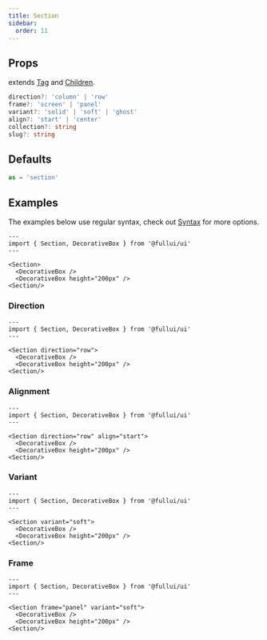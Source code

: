```yaml
---
title: Section
sidebar: 
  order: 11
---
```


## Props
extends [Tag](/utility/tag) and [Children](/utility/children).
```ts
direction?: 'column' | 'row'
frame?: 'screen' | 'panel'
variant?: 'solid' | 'soft' | 'ghost'
align?: 'start' | 'center'
collection?: string
slug?: string
```

## Defaults
```ts
as = 'section'
```

## Examples
The examples below use regular syntax, check out [Syntax](/overview/syntax) for more options.

```astro live
---
import { Section, DecorativeBox } from '@fullui/ui'
---

<Section>
  <DecorativeBox />
  <DecorativeBox height="200px" />
<Section/>
```

### Direction
```astro live
---
import { Section, DecorativeBox } from '@fullui/ui'
---

<Section direction="row">
  <DecorativeBox />
  <DecorativeBox height="200px" />
<Section/>
```

### Alignment
```astro live
---
import { Section, DecorativeBox } from '@fullui/ui'
---

<Section direction="row" align="start">
  <DecorativeBox />
  <DecorativeBox height="200px" />
<Section/>
```

### Variant
```astro live
---
import { Section, DecorativeBox } from '@fullui/ui'
---

<Section variant="soft">
  <DecorativeBox />
  <DecorativeBox height="200px" />
<Section/>
```

### Frame
```astro live
---
import { Section, DecorativeBox } from '@fullui/ui'
---

<Section frame="panel" variant="soft">
  <DecorativeBox />
  <DecorativeBox height="200px" />
<Section/>
```